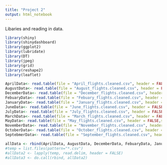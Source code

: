 ```yaml
---
title: "Project 2"
output: html_notebook
---
```


Libaries and reading in data.

```r
library(shiny)
library(shinydashboard)
library(ggplot2)
library(lubridate)
library(DT)
library(jpeg)
library(grid)
library(reshape2)
library(leaflet)

AprilData<- read.table(file = "April_flights.cleaned.csv", header = FALSE,sep = '\t') 
AugustData<- read.table(file = "August_flights.cleaned.csv", header = FALSE,sep = '\t') 
DecemberData<- read.table(file = "December_flights.cleaned.csv", header = FALSE,sep = '\t') 
FebuaryData<- read.table(file = "Febuary_flights.cleaned.csv", header = FALSE,sep = '\t') 
JanuaryData<- read.table(file = "January_flights.cleaned.csv", header = FALSE,sep = '\t') 
JuneData<- read.table(file = "June_flights.cleaned.csv", header = FALSE,sep = '\t') 
JulyData<- read.table(file = "July_flights.cleaned.csv", header = FALSE,sep = '\t') 
MarchData<- read.table(file = "March_flights.cleaned.csv", header = FALSE,sep = '\t') 
MayData<- read.table(file = "May_flights.cleaned.csv", header = FALSE,sep = '\t') 
NovemberData<- read.table(file = "November_flights.cleaned.csv", header = FALSE,sep = '\t') 
OctoberData<- read.table(file = "October_flights.cleaned.csv", header = FALSE,sep = '\t') 
SeptebmerData<- read.table(file = "September_flights.cleaned.csv", header = FALSE,sep = '\t') 

allData <- rbind(AprilData, AugustData, DecemberData, FebuaryData, JanuaryData, JuneData, JulyData, MarchData, MayData, NovemberData, OctoberData, SeptebmerData)
#temp = list.files(pattern="*.csv")
#allData2 <- lapply(temp, read.delim, header = FALSE)
#allData3 <- do.call(rbind, allData2)
```


